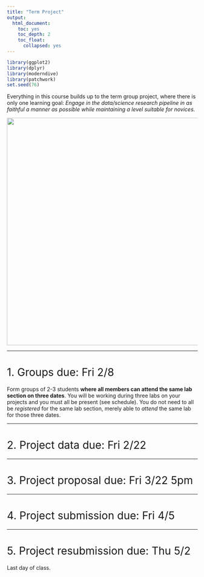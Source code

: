 ```yaml
---
title: "Term Project"
output:
  html_document:
    toc: yes
    toc_depth: 2
    toc_float:
      collapsed: yes
---
```


<style>
h1{font-weight: 400;}
</style>

```r
library(ggplot2)
library(dplyr)
library(moderndive)
library(patchwork)
set.seed(76)
```

Everything in this course builds up to the term group project, where there is
only one learning goal: *Engage in the data/science research pipeline in as
faithful a manner as possible while maintaining a level suitable for novices.*

<center>
![](static/images/pipeline.png){ width=600px }
</center>




***


# 1. Groups due: Fri 2/8{#groups}

Form groups of 2-3 students **where all members can attend the same lab section on three dates**. You will be working during three labs on your projects and you must all be present (see schedule). You do not need to all be *registered* for the same lab section, merely able to *attend* the same lab for those three dates. 

<!--
**To do:**

1. Form groups of 2-3 students and pick a group name.
1. Designate a group leader who will:
    a) Slack message your group name in a Direct Message that includes
        + All group members
        + Myself
    a) Complete the following [Google Form](https://docs.google.com/forms/d/e/1FAIpQLSehYx8pNGxS6P7KF8y2f-A2RgnhbvKmDW77TijoeOanpV2DHQ/viewform){target="_blank"}


**Notes**:

* If you need a group to join please Slack me.
* All groups members are expected to contribute and a system will be put in
place to hold all group members accountable for their work.
-->



***



# 2. Project data due: Fri 2/22{#proposal}


<!--
**To do:**

1. Background reading on data: Read ModernDive Chapters 4.1 - 4.3
1. Find a dataset
1. Submit your group proposal


## Find a dataset

1. Requirements:
    + The data should be stored in a *single* Excel spreadsheet or CSV file. Read [ModernDive 4.3](https://moderndive.netlify.com/4-tidy.html#csv){target="_blank"} on how to import a spreadsheet into R.
    + The data should be in "tidy" data format, which is defined in [ModernDive 4.1](https://moderndive.netlify.com/4-tidy.html#what-is-tidy-data){target="_blank"}. If you need help converting a dataset to tidy format, visit the Spinelli tutoring (Sunday-Thursday 7-9pm) center for help or ask me!
    + Columns/Variables. You dataset should have the following variables that will be the focus of your analysis. Read ModernDive Chapter 6 to the end of Section 6.1 for what these terms mean.
        1. One numerical variable to be used as your *outcome variable*. 
        1. One categorical *explanatory/predictor* variable with no more than 5 levels.
        1. One numerical *explanatory/predictor* variable.
        1. Any *identification variables* (read [ModernDive 4.2.2](https://moderndive.netlify.com/4-tidy.html#identification-vs-measurement){target="_blank"} for a distinction of identification vs measurement variables)
    + Rows/Observations: At least 50 observations.
1. Possible data sources
    1. Consult the Spinelli Quantitative Learning Center [Data Counselor Raul Zelada     Aprili](https://www.smith.edu/qlc/tutoring.html?colDataCnslr=open#PanelDataCnslr){target="_blank"}
    1. [Google Dataset Search](https://toolbox.google.com/datasetsearch){target="_blank"}
    1. [data.world](https://data.world/){target="_blank"}
    1. [Kaggle](https://www.kaggle.com/datasets){target="_blank"}






## Submission Format

Follow the <a href="static/term_project/project_proposal.R" download>`project_proposal.R`</a> template file and submit this on [Moodle](https://moodle.smith.edu/course/view.php?id=30498){target="_blank"} by Friday 10/19 5pm. In this template file, I've included an example based on the **exploratory data analysis** of the Seattle House Prices data in ModernDive [Chapter 12.1.1](https://moderndive.netlify.com/12-thinking-with-data.html#seattle-house-prices){target="_blank"}.


## Where is this heading?

For the Phase 3 of the project "Initial Submission", due Friday 11/9, you'll be making a figure like Figure 12.6 in ModernDive Chapter 12

```r
library(tidyverse)
library(moderndive)
house_prices <- house_prices %>%
  mutate(
    log10_price = log10(price),
    log10_size = log10(sqft_living)
    )
ggplot(house_prices, aes(x = log10_size, y = log10_price, col = condition)) +
  geom_point(alpha = 0.1) +
  labs(y = "log10 price", x = "log10 size", title = "House prices in Seattle") +
  geom_smooth(method = "lm", se = FALSE)
```

-->


<!-- 





## Setup

* Login to RStudio Server -> Top right -> Click on "Project" -> "Shared with me" -> Your group name. This should open a new [*RStudio Server Shared Project*](https://support.rstudio.com/hc/en-us/articles/211659737-Sharing-Projects-in-RStudio-Server-Pro) that all group members have joint access to where you can perform collaborative editing like Google Docs. Albert and your section's TA will have access as well.
* Group leader: Create a new `scratchpad.R`
* Setup colloborative editing: Click on the colored initials of your teammates on the top right of the screen and click "Follow cursor". Play around with this.
* Group leader: Upload the <a href="static/term_project/Term_Project_Proposal.Rmd"
download>`Term_Project_Proposal.Rmd`</a> R Markdown template file file to the Shared Project so that all group members have access. 
* To return to your personal folder with your problem sets: RStudio Server -> Top right -> Click on "Project" -> "Close project"



## Submit your group proposal

Once your proposal is ready, the group leader will:

1. Knit `Term_Project_Proposal.Rmd` one final time.
1. Publish to Rpubs.com by clicking the blue "Publish" button on top right of the HTML document. Copy the URL of the resulting webpage.
1. Complete this [Google Form](https://docs.google.com/forms/d/e/1FAIpQLSf_MFKFv65DviSyk7EYuPfPAqq_ZI3nHrXw_LuUZLia8KJtgQ/viewform){target="_blank"}. No need to submit any files on DropBox, as the TA's and I can login into your Shared Projects and look at your work there.

-->



***



# 3. Project proposal due: Fri 3/22 5pm



<!--
**To do**:

1. **Changed on 11/2** Due time changed fromto 6pm. 
1. Download the <a href="static/term_project/Term_Project.Rmd"
download>`Term_Project.Rmd`</a> R Markdown template file. Recall the [past examples](#past_examples) you saw previously.
1. Read the evaluation criteria [below](#evaluationcriteria) and then complete the following sections:
    1. Introduction
    2. EDA
    3. Multiple regression
    6. Citations. Be sure to replace the Rpubs link with a link to a published Rpubs webpage of your term project.
1. Group leader: Submit this on [Moodle](https://moodle.smith.edu/course/view.php?id=30498){target="_blank"}.


## Tips {#initialtips}

### 1. log10 transformations

If you have skewed explanatory and/or outcome variables, you should be `log10()`-transforming them and using the transformed variables in your regression and not just visually displaying them with transformed axes. See below:

```r
library(ggplot2)
library(dplyr)
library(moderndive)

# log10() transform the skewed variables
house_prices <- house_prices %>%
  mutate(
    log10_price = log10(price),
    log10_size = log10(sqft_living)
  )

# Plot price with re-scaled axes:
ggplot(house_prices, aes(x = price)) +
  geom_histogram() +
  scale_x_log10() + 
  labs(x = "House price (log10-scale)", title = "Seattle house prices") 

# Plot log10-transformed price with regular axes:
ggplot(house_prices, aes(x = log10_price)) +
  geom_histogram() +
  labs(x = "log10(House price)", title = "Seattle house prices") 
```

```r
# log10() transformations
house_prices <- house_prices %>%
  mutate(
    log10_price = log10(price),
    log10_size = log10(sqft_living)
  )

p1 <- ggplot(house_prices, aes(x = price)) +
  geom_histogram() +
  scale_x_log10() + 
  labs(x = "House price (log10-scale)", title = "Seattle house prices (log10-scale)") 

p2 <- ggplot(house_prices, aes(x = log10_price)) +
  geom_histogram() +
  labs(x = "log10(House price)", title = "Seattle house prices (log10 transformed)") 

p1 + p2
```


### 2. Model selection

Which model should I use? Parallel slopes or interaction model? 


### 3. Useful tips for R projects

Jenny wrote up a document of useful tips for R projects for another class. Give it a quick scan for lots of useful tips!

* [HTML document](static/project_tips/project_tips.html){target="_blank"}
* <a href="static/project_tips/project_tips.Rmd" download>`project_tips.Rmd`</a> R Markdown source code

Become an R Ninja!

<center>
![](static/project_tips/data_ninja1.png){ width=200px }
</center>


-->


<!--
TODO: Some of the groups don’t know whether or not to include interaction
Come up with consistent approach for how to do this
What to include
-->


<!--
## 3.a) Feedback from previous projects.


1. Jarring hyperlink/code output:
    + In EDA, show a preview of first 6 rows of data using `head()`; this is better than using `glimpse()` as computer code output is jarring to read.
    + Correlations code output is ok, since they don’t take up a lot of space
    + Raw hyperlinks in the body of text or citation section should be converted to text links. See RStudio Menu Bar -> Help -> Markdown Quick Reference -> Links.
1. EDA
    + Make sure you are explicit about what your observational unit is. In other words:
        a) what each row in your dataset represents
        a) what each point in your scatterplots represent
    + Minimize redundancy: Many had a colored scatterplot in Section 2 EDA, then the same plot with fitted lines in Section 3. Put only the latter in Section 2.
    + Main visualization: toy around with using facets. Pick what you think is best and own it.
1. Formatting. Once finished writing your project:
    + Remove any instructions text. Ex: "Discuss the research question you will be addressing with your multiple regression model."
    + Fix typos using the ABC-check button in R Markdown panel (next to magnifying glass buttom).
1. Statistical comments
    + Look at histogram of your numerical variables, in particular the outcome variable. Are they really right skewed? Is a log base 10 (or log base e) transformation worth considering (like in DataCamp or the Seattle House prices example in ModernDive Chapter 12)
    + In all your conclusions, watch out for making statements that too strongly suggest causation (unless you are sure the data was collected in a way that allows for this). Recall that we should set tone to only more conservatively suggest associations. 
1. Non-statistical interpretation:
    + Meant for a non-technical audience
    + Think of this as the overall executive summary, the take-home message meant for a broad audience.
1. Interpretations. Say your categorical explanatory variable has $k$ levels:
    + Instead of intrepreting all intercept/slope coefficients individually, write out fitted regression line equations for $\widehat{y}$ for all $k$ possible levels. Example: if using x = `gender` from evals, write out one equation for male and another for female.
    + ~~Then of your $k$ fitted regression line equations, interpret just the slope coefficient for 2-3 of the resulting equations~~ **Clarifications**: Then of all the rows in your regression table, for 2-3 of them interpret the coefficient estimate and its inferential significance. Try to pick a slope or interaction effect coefficient, since these speak to the relationship between your outcome and explanatory variable. Use your judgement as to which to choose (most interesting, most relevant).

-->



*** 



# 4. Project submission due: Fri 4/5 {#submission}


<!--
1. Revise your work based on delivered feedback. 
1. Complete remaining sections.
1. Complete "Inference for multiple regression" and "Conclusion" sections.
    + While you only need to present the results of one model in this term project, in this section make a brief mention why you chose one model over another.
    + Perform a residual analysis.
    + **Added on 12/10**: You do not need to perform any simulations of sampling/bootstrap/null distributions. You only need interpret the p-value and confidence interval columns of your regression table. 
    + **Added on 12/10**: Use R Markdown footnotes for citations. For example, adding `^[Here is an example footnote.]` will add an automatically numbered footnote as seen here^[Here is an example footnote] and here^[Here is another example footnote]. Please use [MLA citation format](https://owl.purdue.edu/owl/research_and_citation/mla_style/mla_style_introduction.html){target="_blank"}.
1. Group leader: Once the resubmission is complete
    + Knit `Term_Project.Rmd` one final time.
    + Republish to Rpubs.com
    + **Added on 12/13** Post `Term_Project.Rmd` and all other necessary files on Moddle.
1. **After your group has resubmitted the project** complete this Google Forms [survey](https://docs.google.com/forms/d/e/1FAIpQLSeEmiXTB6qIszAC5r3gLGmDuLQEYvrgRW-bRMezx6te7_7jpQ/viewform){target="_blank"}. 5% of your term project grade is based on completion of this survey. 



## Evaluation criteria {#evaluationcriteria}

You will be evaluated on the following criteria, which not only emphasizes the data, statistics, and modeling, but also the **communication**, an often neglected criteria:

1. The honor code
    + Your project must adhere to the Smith College Academic Honor Code
    Statement. In particular all external sources must be cited in your
    submissions.
1. The report
    + Is the grammar correct and are there no misspellings? (Click the ABC
    spell-check button to the left of the "Knit" button)
    + Is the writing crisp and concise or is it unnecessarily verbose and wordy? Is the writing clear or is it sloppy?
    + Did you make use of Markdown formatting tools to format the document (bold, italics, url links, etc)?  
    See RStudio Menu Bar -> Help -> Markdown Quick Reference for all formatting options.
    + Is the final project document clean and easy to read?
1. The science and the data
    + Is the data's context/source clearly discussed/given? Recall: *Numbers are numbers, but data
    has context.*
    + Are all limitations and issues with the data addressed?
    + Is the research question of interest clearly stated?   
    + Are the plots/tables polished? Titles, axes labels, legends?
    + Are the plots/tables truly informative or are they included merely for their own sake?
1. The statistics and the analysis
    + Are all statistical/modeling and analyses interpretations valid?
    + Are limitations of the analysis (if any) clearly stated?
    + Are the non-statistical interpretations accessible to an audience not well-versed in statistics?
1. The code
    + Is your code legible and understandable to someone not in your group? Could someone else look at the code in your `.Rmd` file, understand it, and use it for themselves? In other words, is the research easily [reproducible](https://www.nature.com/news/1-500-scientists-lift-the-lid-on-reproducibility-1.19970){target="_blank"}?
    + Is your code cleanly formatted? Are you using indentations, spaces, and line breaks effectively?
    + Some examples of good coding style can be found [here](http://style.tidyverse.org/){target="_blank"}
1. The rest
    + Did you demonstrate effort and engagement during the semester long process?



## Example past projects {#past_examples}

* [Sweet Home Alabama: Voter Support for Trump and Moore Across Racially-Divided Counties](http://rpubs.com/mbhandari20/374964){target="_blank"}
* [The World of Dark Chocolate](http://rpubs.com/amemily/383723){target="_blank"}
* [The Average Yards of an Above-Average Quarterback: Examining Tom Brady’s average yards and scoring](http://rpubs.com/cmacgillivray19/TB12draft1){target="_blank"}
* [Instagram Followers](http://rpubs.com/dahanjosh/InitialSubmission){target="_blank"}


-->



***



# 5. Project resubmission due: Thu 5/2{#resubmission}

Last day of class.
